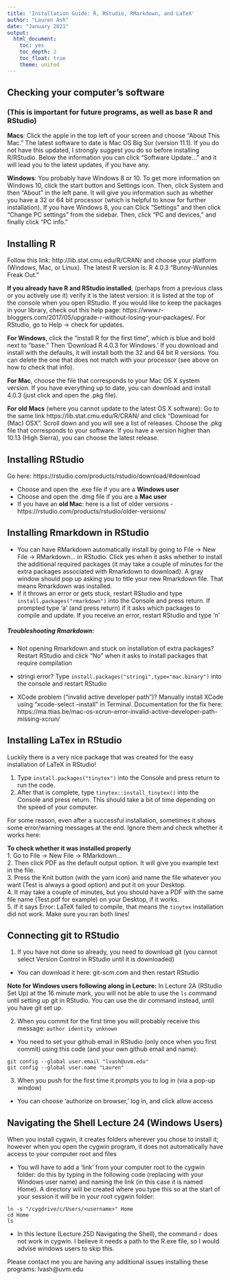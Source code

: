 ```yaml
---
title: 'Installation Guide: R, RStudio, RMarkdown, and LaTeX'
author: "Lauren Ash"
date: "January 2021"
output:
  html_document: 
    toc: yes
    toc_depth: 2
    toc_float: true
    theme: united
---
```


## Checking your computer's software 

### (This is important for future programs, as well as base R and RStudio)  

**Macs**: Click the apple in the top left of your screen and choose "About This Mac." The latest software to date is Mac OS Big Sur (version 11.1). If you do not have this updated, I strongly suggest you do so before installing R/RStudio. Below the information you can click "Software Update..." and it will lead you to the latest updates, if you have any.

**Windows**: You probably have Windows 8 or 10. To get more information on Windows 10, click the start button and Settings icon. Then, click System and then "About" in the left pane. It will give you information such as whether you have a 32 or 64 bit processor (which is helpful to know for further installation). If you have Windows 8, you can Click "Settings" and then click "Change PC settings" from the sidebar. Then, click "PC and devices," and finally click "PC info."

## Installing R
Follow this link: http://lib.stat.cmu.edu/R/CRAN/ and choose your platform (Windows, Mac, or Linux). The latest R version is: R 4.0.3 "Bunny-Wunnies Freak Out." 

**If you already have R and RStudio installed**, (perhaps from a previous class or you actively use it) verify it is the latest version: it is listed at the top of the console when you open RStudio. If you would like to keep the packages in your library, check out this help page: https://www.r-bloggers.com/2017/05/upgrade-r-without-losing-your-packages/. For RStudio, go to Help -> check for updates.   

**For Windows**, click the "install R for the first time", which is blue and bold next to "base." Then 'Download R 4.0.3 for Windows.' If you download and install with the defaults, it will install both the 32 and 64 bit R versions. You can delete the one that does not match with your processor (see above on how to check that info).

**For Mac**, choose the file that corresponds to your Mac OS X system version. If you have everything up to date, you can download and install 4.0.3 (just click and open the .pkg file).

**For old Macs** (where you cannot update to the latest OS X software):
Go to the same link https://lib.stat.cmu.edu/R/CRAN/ and click “Download for (Mac) OSX”. Scroll down and you will see a list of releases. Choose the .pkg file that corresponds to your software. If you have a version higher than 10.13 (High Sierra), you can choose the latest release.

## Installing RStudio
Go here: https://rstudio.com/products/rstudio/download/#download

* Choose and open the .exe file if you are a **Windows user**
* Choose and open the .dmg file if you are a **Mac user**
* If you have an **old Mac**: here is a list of older versions - https://rstudio.com/products/rstudio/older-versions/


## Installing Rmarkdown in RStudio
* You can have RMarkdown automatically install by going to File -> New File -> RMarkdown... in RStudio. Click yes when it asks whether to install the additional required packages (it may take a couple of minutes for the extra packages associated with Rmarkdown to download). A gray window should pop up asking you to title your new Rmarkdown file. That means Rmarkdown was installed. 
* If it throws an error or gets stuck, restart RStudio and type `install.packages("rmarkdown")` into the Console and press return. If prompted type 'a' (and press return) if it asks which packages to compile and update. If you receive an error, restart RStudio and type 'n'

##### Troubleshooting Rmarkdown:
* Not opening Rmarkdown and stuck on installation of extra packages? Restart RStudio and click "No" when it asks to install packages that require compilation

* stringi error? Type ```install.packages("stringi",type="mac.binary")``` into the console and restart RStudio

* XCode problem ("invalid active developer path")? Manually install XCode using "xcode-select --install" in Terminal. Documentation for the fix here: https://ma.ttias.be/mac-os-xcrun-error-invalid-active-developer-path-missing-xcrun/ 

## Installing LaTex in RStudio
Luckily there is a very nice package that was created for the easy installation of LaTeX in RStudio!     

1. Type ```install.packages("tinytex")``` into the Console and press return to run the code.   
2. After that is complete, type ```tinytex::install_tinytex()``` into the Console and press return. This should take a bit of time depending on the speed of your computer.    

For some reason, even after a successful installation, sometimes it shows some error/warning messages at the end. Ignore them and check whether it works here:

**To check whether it was installed properly**   
1. Go to File -> New File -> RMarkdown...    
2. Then click PDF as the default output option. It will give you example text in the file.   
3. Press the Knit button (with the yarn icon) and name the file whatever you want (Test is always a good option) and put it on your Desktop.   
4. It may take a couple of minutes, but you should have a PDF with the same file name (Test.pdf for example) on your Desktop, if it works.   
5. If it says Error: LaTeX failed to compile, that means the `tinytex` installation did not work. Make sure you ran both lines!  


## Connecting git to RStudio 

1) If you have not done so already, you need to download git (you cannot select Version Control in RStudio until it is downloaded) 

* You can download it here: git-scm.com and then restart RStudio

**Note for Windows users following along in Lecture:** In Lecture 2A (RStudio Set Up) at the 16 minute mark, you will not be able to use the `ls` command until setting up git in RStudio. You can use the dir command instead, until you have git set up.  

2) When you commit for the first time you will probably receive this message:
`author identity unknown`   

* You need to set your github email in RStudio (only once when you first commit) using this code (and your own github email and name):  

```
git config --global user.email "lvash@uvm.edu"
git config --global user.name "Lauren"
```

3) When you push for the first time it prompts you to log in (via a pop-up window)  

* You can choose 'authorize on browser,' log in, and click allow access  

## Navigating the Shell Lecture 24 (Windows Users)

When you install cygwin, it creates folders wherever you chose to install it; however when you open the cygwin program, it does not automatically have access to your computer root and files  

* You will have to add a 'link' from your computer root to the cygwin folder: do this by typing in the following code (replacing <username> with your Windows user name) and naming the link (in this case it is named Home). A directory will be created where you type this so at the start of your session it will be in your root cygwin folder:  

```
ln -s "/cygdrive/c/Users/<username>" Home
cd Home
ls
```

* In this lecture (Lecture 25D Navigating the Shell), the command `r` does not work in cygwin. I believe it needs a path to the R.exe file, so I would advise windows users to skip this.  

Please contact me you are having any additional issues installing these programs: lvash@uvm.edu

